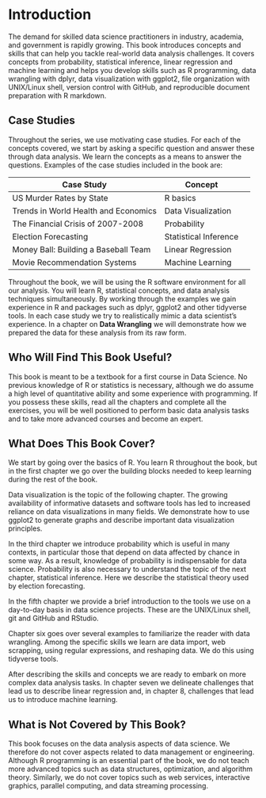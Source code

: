 # Introduction {-}

The demand for skilled data science practitioners in industry, academia, and government is rapidly growing. This book introduces concepts and skills that can help you tackle real-world data analysis challenges. It covers concepts from probability, statistical inference, linear regression and machine learning and helps you develop skills such as R programming, data wrangling with dplyr, data visualization with ggplot2, file organization with UNIX/Linux shell, version control with GitHub, and reproducible document preparation with R markdown. 

## Case Studies {-}
Throughout the series, we use motivating case studies. For each of the concepts covered, we start by asking a specific question and answer these through data analysis. We learn the concepts as a means to answer the questions. Examples of the case studies included in the book are:

| Case Study | Concept | 
| ---- | ---| --- |
| US Murder Rates by State |  R basics |
| Trends in World Health and Economics | Data Visualization | 
| The Financial Crisis of 2007-2008 | Probability |
| Election Forecasting | Statistical Inference |  
| Money Ball: Building a Baseball Team | Linear Regression |
| Movie Recommendation Systems | Machine Learning | 

Throughout the book, we will be using the R software environment for all our analysis. You will learn R, statistical concepts, and data analysis techniques simultaneously. By working through the examples we gain experience in R and packages such as dplyr, ggplot2 and other tidyverse tools. In each case study we try to realistically mimic a data scientist’s experience. In a chapter on **Data Wrangling** we will demonstrate how we prepared the data for these analysis from its raw form.

## Who Will Find This Book Useful? {-}

This book is meant to be a textbook for a first course in Data Science. No previous knowledge of R or statistics is necessary, although we do assume a high level of quantitative ability and some experience with programming. 
If you possess these skills, read all the chapters and complete all the exercises, you will be well positioned to perform basic data analysis tasks and to take more advanced courses and become an expert.

## What Does This Book Cover? {-}

We start by going over the basics of R. You learn R throughout the book, but in the first chapter we go over the building blocks needed to keep learning during the rest of the book. 

Data visualization is the topic of the following chapter. The growing availability of informative datasets and software tools has led to increased reliance on data visualizations in many fields. We demonstrate how to use ggplot2 to generate graphs and describe important data visualization principles.

In the third chapter we introduce probability which is useful in many contexts, in particular those that depend on data affected by chance in some way. As a result, knowledge of probability is indispensable for data science. Probability is also necessary to understand the topic of the next chapter, statistical inference. Here we describe the statistical theory used by election forecasting. 

In the fifth chapter we provide a brief introduction to the tools we use on a day-to-day basis in data science projects. These are the UNIX/Linux shell, git and GitHub and RStudio. 

Chapter six goes over several examples to familiarize the reader with data wrangling. Among the specific skills we learn are data import, web scrapping, using regular expressions, and reshaping data. We do this using tidyverse tools.

After describing the skills and concepts we are ready to embark on more complex data analysis tasks. In chapter seven we delineate challenges that lead us to describe linear regression and, in chapter 8, challenges that lead us to introduce machine learning.

## What is Not Covered by This Book? {-}

This book focuses on the data analysis aspects of data science. We therefore do not cover aspects related to data management or engineering. Although R programming is an essential part of the book, we do not teach more advanced topics such as data structures, optimization, and algorithm theory. Similarly, we do not cover topics such as web services, interactive graphics, parallel computing, and data streaming processing.
